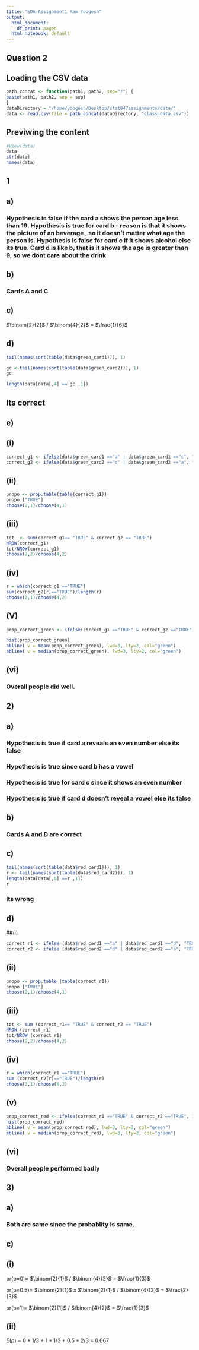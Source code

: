 ```yaml
---
title: "EDA-Assignment1 Ram Yoogesh"
output:
  html_document:
    df_print: paged
  html_notebook: default
---
```


## Question 2

## Loading the CSV data 

```r
path_concat <- function(path1, path2, sep="/") {
paste(path1, path2, sep = sep)
}
dataDirectory = "/home/yoogesh/Desktop/stat847assignments/data/"
data <- read.csv(file = path_concat(dataDirectory, "class_data.csv"))

```

## Previwing the content

```r
#View(data)
data
str(data)
names(data)
```


## 1 
## a)

### Hypothesis is false if the card a shows the person age less than 19. Hypothesis is true for card b - reason is that it shows the picture of an beverage , so it doesn't matter what age the person is. Hypothesis is false for card c if it shows alcohol else its true. Card d is like b, that is it shows the age is greater than 9, so we dont care about the drink

## b)
### Cards A and C 

## c)
   \newline
   $\binom{2}{2}$ $/$ $\binom{4}{2}$
   $=$ $\frac{1}{6}$

## d)
```r
tail(names(sort(table(data$green_card1))), 1)

gc <-tail(names(sort(table(data$green_card2))), 1)
gc

length(data[data[,4] == gc ,1])
```
## Its correct

## e)
## (i)
```r
correct_g1 <- ifelse(data$green_card1 =="a" | data$green_card1 =="c", "TRUE", "FALSE")
correct_g2 <- ifelse(data$green_card2 =="c" | data$green_card2 =="a", "TRUE", "FALSE")
```

## (ii)
```r
propo <- prop.table(table(correct_g1))
propo ["TRUE"]
choose(2,1)/choose(4,1)
```

## (iii)
```r
tot  <- sum(correct_g1== "TRUE" & correct_g2 == "TRUE")
NROW(correct_g1)
tot/NROW(correct_g1)
choose(2,2)/choose(4,2)
```

## (iv) 
```r
r = which(correct_g1 =="TRUE")
sum(correct_g2[r]=="TRUE")/length(r)
choose(2,1)/choose(4,2)
```

## (V)
```r
prop_correct_green <- ifelse(correct_g1 =="TRUE" & correct_g2 =="TRUE", 1, ifelse((correct_g1 =="TRUE" & correct_g2 =="FALSE") | (correct_g1 =="FALSE" & correct_g2 =="TRUE") , 0.5, 0))
```

```r
hist(prop_correct_green)
abline( v = mean(prop_correct_green), lwd=3, lty=2, col="green")
abline( v = median(prop_correct_green), lwd=3, lty=2, col="green")
```

## (vi)
### Overall people did well. 


## 2)

## a)
### Hypothesis is true if card a reveals an even number else its false
### Hypothesis is true since card b has a vowel
### Hypothesis is true for card c since it shows an even number
### Hypothesis is true if card d doesn't reveal a vowel else its false

## b)
### Cards A and D are correct 

## c)
```r
tail(names(sort(table(data$red_card1))), 1)
r <- tail(names(sort(table(data$red_card2))), 1)
length(data[data[,6] ==r ,1])
r
```
### Its wrong

## d)
##(i)

```r
correct_r1 <- ifelse (data$red_card1 =="a" | data$red_card1 =="d", "TRUE", "FALSE")
correct_r2 <- ifelse (data$red_card2 =="d" | data$red_card2 =="a", "TRUE", "FALSE")
```


## (ii)
```r
propo <- prop.table (table(correct_r1))
propo ["TRUE"]
choose(2,1)/choose(4,1)
```

## (iii)
```r
tot <- sum (correct_r1== "TRUE" & correct_r2 == "TRUE")
NROW (correct_r1)
tot/NROW (correct_r1)
choose(2,2)/choose(4,2)
```

## (iv) 
```r
r = which(correct_r1 =="TRUE")
sum (correct_r2[r]=="TRUE")/length(r)
choose(2,1)/choose(4,2)
```

## (v)
```r
prop_correct_red <- ifelse(correct_r1 =="TRUE" & correct_r2 =="TRUE", 1, ifelse((correct_r1 =="TRUE" & correct_r2 =="FALSE") | (correct_r1 =="FALSE" & correct_r2 =="TRUE") , 0.5, 0))
hist(prop_correct_red)
abline( v = mean(prop_correct_red), lwd=3, lty=2, col="green")
abline( v = median(prop_correct_red), lwd=3, lty=2, col="green")
```
## (vi)
### Overall people performed badly



## 3)
## a)
### Both are same since the probablity is same. 
 
## c)
## (i)
 pr(p=0)=
 $\binom{2}{1}$ $/$ $\binom{4}{2}$
   $=$ $\frac{1}{3}$
   
   pr(p=0.5)=
 $\binom{2}{1}$ $x$ $\binom{2}{1}$ $/$ $\binom{4}{2}$
   $=$ $\frac{2}{3}$
   
   pr(p=1)=
 $\binom{2}{1}$  $/$ $\binom{4}{2}$
   $=$ $\frac{1}{3}$
   
## (ii)

$E(p)$ $=$ $0*1/3$ $+$ $1*1/3$ $+$ $0.5*2/3$
$=$ $0.667$


   
   
